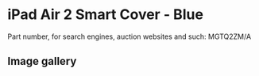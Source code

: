 
# iPad Air 2 Smart Cover - Blue

Part number, for search engines, auction websites and such: MGTQ2ZM/A

## Image gallery

<div style={{ width: '100%', maxWidth: '768px' }}>
<GalleryComponent
    images={[
      {
        original: "/everysource/MGTQ2.webp",
        thumbnail: "/everypreview/MGTQ2.webp",
      },
      {
        original: "/everysource/MGTQ2_AV1_GOLD.webp",
        thumbnail: "/everypreview/MGTQ2_AV1_GOLD.webp",
      },
      {
        original: "/everysource/MGTQ2_AV1_SILVER.webp",
        thumbnail: "/everypreview/MGTQ2_AV1_SILVER.webp",
      },
      {
        original: "/everysource/MGTQ2_AV1_SPACE_GRAY.webp",
        thumbnail: "/everypreview/MGTQ2_AV1_SPACE_GRAY.webp",
      },
      {
        original: "/everysource/MGTQ2_AV2.webp",
        thumbnail: "/everypreview/MGTQ2_AV2.webp",
      },
      {
        original: "/everysource/MGTQ2_AV3.webp",
        thumbnail: "/everypreview/MGTQ2_AV3.webp",
      },
      {
        original: "/everysource/MGTQ2_AV5.webp",
        thumbnail: "/everypreview/MGTQ2_AV5.webp",
      }
    ]}
  />
</div>